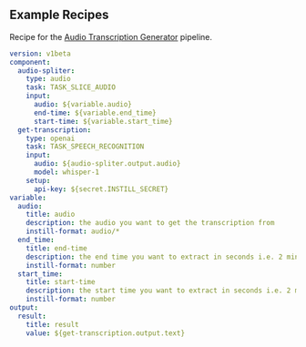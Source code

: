 ## Example Recipes

Recipe for the [Audio Transcription Generator](https://instill.tech/instill-ai/pipelines/audio-transcription/playground) pipeline.

```yaml
version: v1beta
component:
  audio-spliter:
    type: audio
    task: TASK_SLICE_AUDIO
    input:
      audio: ${variable.audio}
      end-time: ${variable.end_time}
      start-time: ${variable.start_time}
  get-transcription:
    type: openai
    task: TASK_SPEECH_RECOGNITION
    input:
      audio: ${audio-spliter.output.audio}
      model: whisper-1
    setup:
      api-key: ${secret.INSTILL_SECRET}
variable:
  audio:
    title: audio
    description: the audio you want to get the transcription from
    instill-format: audio/*
  end_time:
    title: end-time
    description: the end time you want to extract in seconds i.e. 2 mins is 120 seconds
    instill-format: number
  start_time:
    title: start-time
    description: the start time you want to extract in seconds i.e. 2 mins is 120 seconds
    instill-format: number
output:
  result:
    title: result
    value: ${get-transcription.output.text}
```
